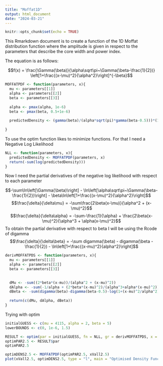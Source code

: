 ```yaml
---
title: "Moffat1D"
output: html_document
date: "2024-03-21"
---
```


```r
knitr::opts_chunk$set(echo = TRUE)
```

This Rmarkdown document is to create a function of the 1D Moffat distribution function where the amplitude is given in respect to the parameters that describe the core width and power index.

The equation is as follows:

$$f(x) = \frac{\Gamma(\beta)}{\alpha\sqrt\pi~\Gamma(\beta-\frac{1}{2})} \left[1+\frac{(x-\mu)^2}{\alpha^2}\right]^{-\beta}$$

```r
MOFFATPDF <- function(parameters, x){
  mu <- parameters[[1]]
  alpha <- parameters[[2]]
  beta <- parameters[[3]]
  
  alpha <- pmax(alpha, 1e-6)
  beta <- pmax(beta, 0.5+1e-6)
  
  predictedDensity <- (gamma(beta)/(alpha*sqrt(pi)*gamma(beta-0.5)))*(1+((x-mu)/alpha)^2)^-beta
  
}
```

To use the optim function likes to minimize functions.
For that I need a Negative Log Likelihood

```r
NLL <- function(parameters, x){
  predictedDensity <- MOFFATPDF(parameters, x)
  return(-sum(log(predictedDensity)))
}
```

Now I need the partial derivatives of the negative log likelihood with respect to each parameter

$$-\sum\ln\left[\Gamma(\beta)\right] - \ln\left[\alpha\sqrt\pi~\Gamma(\beta-\frac{1}{2})\right] - \beta\ln\left[1+\frac{(x-\mu)^2}{\alpha^2}\right]$$
$$\frac{\delta}{\delta\mu} = -\sum\frac{2\beta(x-\mu)}{\alpha^2 + (x-\mu)^2}$$
$$\frac{\delta}{\delta\alpha} = -\sum-\frac{1}{\alpha} + \frac{2\beta(x-\mu)^2}{\alpha^3 + \alpha(x-\mu)^2}$$
To obtain the partial derivative with respect to beta I will be using the Rcode of digamma
$$\frac{\delta}{\delta\beta} = -\sum digamma(\beta) - digamma(\beta - \frac{1}{2}) - \ln\left[1+\frac{(x-mu)^2}{alpha^2}\right]$$

```r
derivMOFFATPDS <- function(parameters, x){
  mu <- parameters[[1]]
  alpha <- parameters[[2]]
  beta <- parameters[[3]]
  
  
  dMu <- -sum((2*beta*(x-mu))/(alpha^2 + (x-mu)^2))
  dAlpha <- -sum(-1/alpha + (2*beta*(x-mu)^2)/(alpha^3+alpha*(x-mu)^2))
  dBeta <- -sum(digamma(beta)-digamma(beta-0.5)-log(1+(x-mu)^2/alpha^2))
  
  return(c(dMu, dAlpha, dBeta))
}
```



Trying with optim
```r
initialGUESS <- c(mu = 4115, alpha = 2, beta = 5)
lowerBOUNDS <- c(0, 1e-6, 1.5)

RESULT <- optim(par = initialGUESS, fn = NLL, gr = derivMOFFATPDS, x = xl2.5, method = "L-BFGS-B", lower = lowerBOUNDS)
optimPAR2.5 <- RESULT$par
optimPAR2.5

optimDENS2.5 <- MOFFATPDF(optimPAR2.5, xVall2.5)
plot(xVall2.5, optimDENS2.5, type = "l", main = "Optimised Density Function", xlab = "x", ylab = "Density")
```

